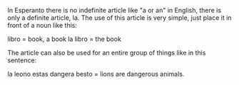 In Esperanto there is no indefinite article like "a or an" in English, there is only a definite article, la.
The use of this article is very simple, just place it in front of a noun like this:

libro = book, a book
la libro = the book

The article can also be used for an entire group of things like in this sentence:

la leono estas dangera besto = lions are dangerous animals.
